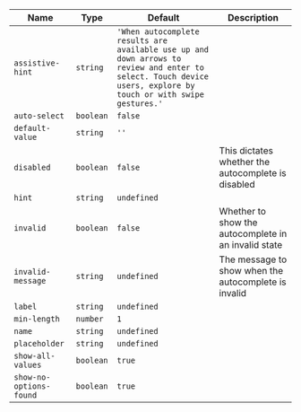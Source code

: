 
  | Name | Type | Default | Description |
| --- | --- | --- | --- |
| `assistive-hint` | `string` | `'When autocomplete results are available use up and down arrows to review and enter to select. Touch device users, explore by touch or with swipe gestures.'` |  |
| `auto-select` | `boolean` | `false` |  |
| `default-value` | `string` | `''` |  |
| `disabled` | `boolean` | `false` | This dictates whether the autocomplete is disabled |
| `hint` | `string` | `undefined` |  |
| `invalid` | `boolean` | `false` | Whether to show the autocomplete in an invalid state |
| `invalid-message` | `string` | `undefined` | The message to show when the autocomplete is invalid |
| `label` | `string` | `undefined` |  |
| `min-length` | `number` | `1` |  |
| `name` | `string` | `undefined` |  |
| `placeholder` | `string` | `undefined` |  |
| `show-all-values` | `boolean` | `true` |  |
| `show-no-options-found` | `boolean` | `true` |  |

